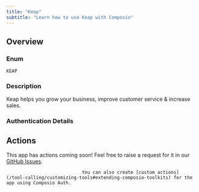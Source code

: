 ```yaml
---
title: "Keap"
subtitle: "Learn how to use Keap with Composio"
---
```



## Overview

### Enum
`KEAP`

### Description
Keap helps you grow your business, improve customer service & increase
    sales.

### Authentication Details

<Accordion title="OAUTH2">
<ParamField path="client_id" type="string" required={true}>
</ParamField>

<ParamField path="client_secret" type="string" required={true}>
</ParamField>

<ParamField path="oauth_redirect_uri" type="string" default="https://backend.composio.dev/api/v1/auth-apps/add">
</ParamField>

<ParamField path="scopes" type="string" default="full">
</ParamField>

<ParamField path="base_url" type="string" default="https://api.infusionsoft.com">
</ParamField>

</Accordion>


## Actions

This app has actions coming soon! Feel free to raise a request for it in our [GitHub Issues](https://github.com/ComposioHQ/composio/issues).
                                
                                You can also create [custom actions](/tool-calling/customizing-tools#extending-composio-toolkits) for the app using Composio Auth.